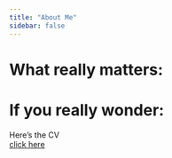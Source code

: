 ```yaml
---
title: "About Me"
sidebar: false 
---
```




# What really matters:



# If you really wonder:

Here's the CV\
[click here](resume.pdf)